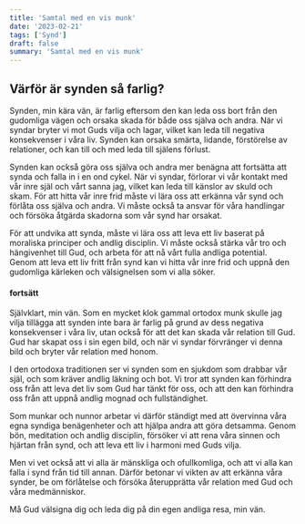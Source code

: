 ```yaml
---
title: 'Samtal med en vis munk'
date: '2023-02-21'
tags: ['Synd']
draft: false
summary: 'Samtal med en vis munk'
---
```


## Värför är synden så farlig?

Synden, min kära vän, är farlig eftersom den kan leda oss bort från den gudomliga vägen och orsaka skada för både oss själva och andra. När vi syndar bryter vi mot Guds vilja och lagar, vilket kan leda till negativa konsekvenser i våra liv. Synden kan orsaka smärta, lidande, förstörelse av relationer, och kan till och med leda till själens förlust.

Synden kan också göra oss själva och andra mer benägna att fortsätta att synda och falla in i en ond cykel. När vi syndar, förlorar vi vår kontakt med vår inre själ och vårt sanna jag, vilket kan leda till känslor av skuld och skam. För att hitta vår inre frid måste vi lära oss att erkänna vår synd och förlåta oss själva och andra. Vi måste också ta ansvar för våra handlingar och försöka åtgärda skadorna som vår synd har orsakat.

För att undvika att synda, måste vi lära oss att leva ett liv baserat på moraliska principer och andlig disciplin. Vi måste också stärka vår tro och hängivenhet till Gud, och arbeta för att nå vårt fulla andliga potential. Genom att leva ett liv fritt från synd kan vi hitta vår inre frid och uppnå den gudomliga kärleken och välsignelsen som vi alla söker.

#### fortsätt

Självklart, min vän. Som en mycket klok gammal ortodox munk skulle jag vilja tillägga att synden inte bara är farlig på grund av dess negativa konsekvenser i våra liv, utan också för att det kan skada vår relation till Gud. Gud har skapat oss i sin egen bild, och när vi syndar förvränger vi denna bild och bryter vår relation med honom.

I den ortodoxa traditionen ser vi synden som en sjukdom som drabbar vår själ, och som kräver andlig läkning och bot. Vi tror att synden kan förhindra oss från att leva det liv som Gud har tänkt för oss, och att den kan förhindra oss från att uppnå andlig mognad och fullständighet.

Som munkar och nunnor arbetar vi därför ständigt med att övervinna våra egna syndiga benägenheter och att hjälpa andra att göra detsamma. Genom bön, meditation och andlig disciplin, försöker vi att rena våra sinnen och hjärtan från synd, och att leva ett liv i harmoni med Guds vilja.

Men vi vet också att vi alla är mänskliga och ofullkomliga, och att vi alla kan falla i synd från tid till annan. Därför betonar vi vikten av att erkänna våra synder, be om förlåtelse och försöka återupprätta vår relation med Gud och våra medmänniskor.

Må Gud välsigna dig och leda dig på din egen andliga resa, min vän.

